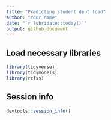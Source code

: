 ```yaml
---
title: "Predicting student debt load"
author: "Your name"
date: "`r lubridate::today()`"
output: github_document
---
```


## Load necessary libraries

```r
library(tidyverse)
library(tidymodels)
library(rcfss)
```


## Session info

```r
devtools::session_info()
```
